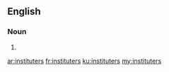 ==English==

===Noun===
{{head|en|noun plural form}}

# {{plural of|instituter|lang=en}}

[[ar:instituters]]
[[fr:instituters]]
[[ku:instituters]]
[[my:instituters]]